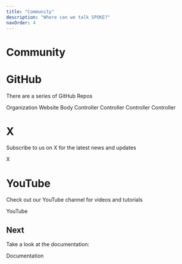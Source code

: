 ```yaml
---
title: "Community"
description: "Where can we talk SPOKE?"
navOrder: 4
---
```


# Community


# GitHub

There are a series of GitHub Repos

<Flex wrap="wrap" gap="2" mt="3" pl="5">
  <LinkButton
    href="https://github.com/spokerobotics"
    target="_blank"
    rel="noopener noreferrer"
    title="SPOKE ROBOTICS"
  >
    <Github size={16} style={{ marginRight: 8 }} />
    Organization 
  </LinkButton> 
  <LinkButton
    href="https://github.com/SpokeRobotics/spoke-web"
    target="_blank"
    rel="noopener noreferrer"
    title="SPOKE Web"
  >
    <Github size={16} style={{ marginRight: 8 }} />
     Website
  </LinkButton> 
  <LinkButton
    href="https://github.com/SpokeRobotics/spoke-body"
    target="_blank"
    rel="noopener noreferrer"
    title="SPOKE Body"
  >
    <Github size={16} style={{ marginRight: 8 }} />
     Body
  </LinkButton> 
  <LinkButton
    href="https://github.com/SpokeRobotics/spoke-compute"
    target="_blank"
    rel="noopener noreferrer"
    title="SPOKE Compute"
  >
    <Github size={16} style={{ marginRight: 8 }} />
     Controller
  </LinkButton> 
  <LinkButton
    href="https://github.com/SpokeRobotics/spoke-controller"
    target="_blank"
    rel="noopener noreferrer"
    title="SPOKE Controller"
  >
    <Github size={16} style={{ marginRight: 8 }} />
     Controller
  </LinkButton> 
  <LinkButton
    href="https://github.com/SpokeRobotics/spoke-peripherals"
    target="_blank"
    rel="noopener noreferrer"
    title="SPOKE Peripherals"
  >
    <Github size={16} style={{ marginRight: 8 }} />
     Controller
  </LinkButton> 
  <LinkButton
    href="https://github.com/SpokeRobotics/spoke-power"
    target="_blank"
    rel="noopener noreferrer"
    title="SPOKE Power"
  >
    <Github size={16} style={{ marginRight: 8 }} />
     Controller
  </LinkButton> 

</Flex>

# X

Subscribe to us on X for the latest news and updates

<Flex wrap="wrap" gap="2" mt="3" pl="5">
  <LinkButton
    href="https://x.com/spokerobotics"
    target="_blank"
    rel="noopener noreferrer"
    title="SPOKE ROBOTICS on X"
  >
    <Twitter size={16} style={{ marginRight: 8 }} />
    X
  </LinkButton>
</Flex>

# YouTube

Check out our YouTube channel for videos and tutorials

<Flex wrap="wrap" gap="2" mt="3" pl="5">
  <LinkButton
    href="https://www.youtube.com/@spokerobotics"
    target="_blank"
    rel="noopener noreferrer"
    title="SPOKE ROBOTICS on YouTube"
  >
    <Youtube size={16} style={{ marginRight: 8 }} />
    YouTube
  </LinkButton>
</Flex>

## Next

Take a look at the documentation:

<Flex wrap="wrap" gap="2" mt="2" pl="5">
  <LinkButton href="/docs" size="2">Documentation</LinkButton>
</Flex>



